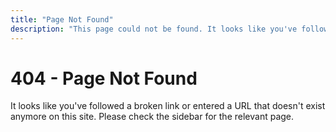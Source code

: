 ```yaml
---
title: "Page Not Found"
description: "This page could not be found. It looks like you've followed a broken link or entered a URL that doesn't exist anymore on this site."
---
```


# 404 - Page Not Found

It looks like you've followed a broken link or entered a URL that doesn't exist anymore on this site. Please check the sidebar for the relevant page.